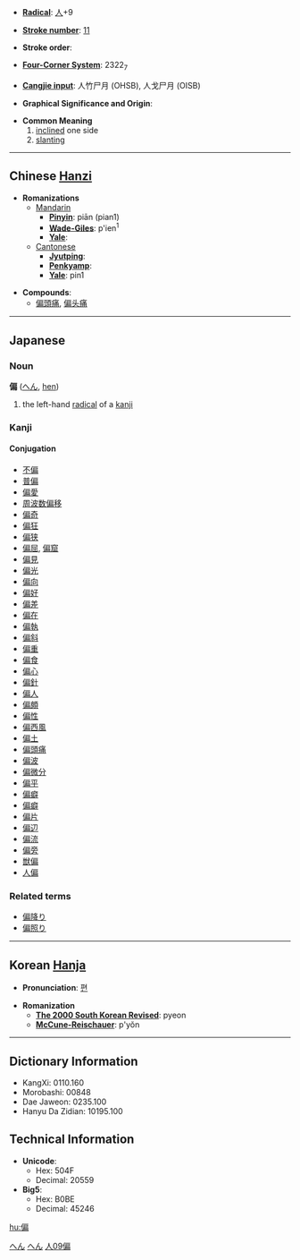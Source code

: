 * '''[[Wiktionary:Chinese radical index| Radical]]''': [[Wiktionary:Chinese radical index 人|人]]+9

* '''[[Wiktionary:Chinese total strokes index|Stroke number]]''': [[Wiktionary:Chinese total strokes index 11|11]]

* '''Stroke order''': 

* '''[[Wiktionary:Chinese four corner index|Four-Corner System]]''': 2322<sub>7</sub>

* '''[[Wiktionary:Chinese Cangjie index|Cangjie input]]''': 人竹尸月 (OHSB), 人戈尸月 (OISB)

* '''Graphical Significance and Origin''': 

* '''Common Meaning'''
*#[[inclined]] one side
*# [[slanting]]

----

== Chinese [[Hanzi]] ==

* '''Romanizations'''
** [[Mandarin]]
*** '''[[Pinyin]]''': piān (pian1)
*** '''[[Wade-Giles]]''': p'ien<sup>1</sup>
*** '''[[Yale]]''': 
**[[Cantonese]]
***'''[[Jyutping]]''':
***'''[[Penkyamp]]''': 
***'''[[Yale]]''': pin1

* '''Compounds''':
**[[偏頭痛]], [[偏头痛]]


----

== Japanese ==
===Noun===
'''偏''' ([[へん]], [[hen]])
# the left-hand [[radical]] of a [[kanji]]


===Kanji===
{{kanji|[[へん]] ([[hen]])|[[かたよる]] ([[偏る]], [[katayoru]]), [[ひとえに]] ([[偏に]], [[hitoeni]])}}
====Conjugation====
*[[不偏]]
*[[普偏]]
*[[偏愛]]
*[[周波数偏移]]
*[[偏奇]]
*[[偏狂]]
*[[偏狭]]
*[[偏屈]], [[偏窟]]
*[[偏見]]
*[[偏光]]
*[[偏向]]
*[[偏好]]
*[[偏差]]
*[[偏在]]
*[[偏執]]
*[[偏斜]]
*[[偏重]]
*[[偏食]]
*[[偏心]]
*[[偏針]]
*[[偏人]]
*[[偏頗]]
*[[偏性]]
*[[偏西風]]
*[[偏土]]
*[[偏頭痛]]
*[[偏波]]
*[[偏微分]]
*[[偏平]]
*[[偏癖]]
*[[偏癖]]
*[[偏片]]
*[[偏辺]]
*[[偏流]]
*[[偏旁]]
*[[獣偏]]
*[[人偏]]


===Related terms===
*[[偏降り]]
*[[偏照り]]

[[Category:Japanese language|へん]]
[[Category:Japanese nouns|へん]]
[[Category:Japanese kanji|人09偏]]
----

== Korean [[Hanja]] ==

* '''Pronunciation''': [[편]]

* '''Romanization'''
** '''[[The 2000 South Korean Revised Romanization|The 2000 South Korean Revised]]''': pyeon
** '''[[McCune-Reischauer]]''': p'yŏn

----

== Dictionary Information ==

* KangXi: 0110.160
* Morobashi: 00848
* Dae Jaweon: 0235.100
* Hanyu Da Zidian: 10195.100

== Technical Information ==

* '''Unicode''':
** Hex: 504F
** Decimal: 20559
* '''Big5''':
** Hex: B0BE
** Decimal: 45246

[[hu:偏]]